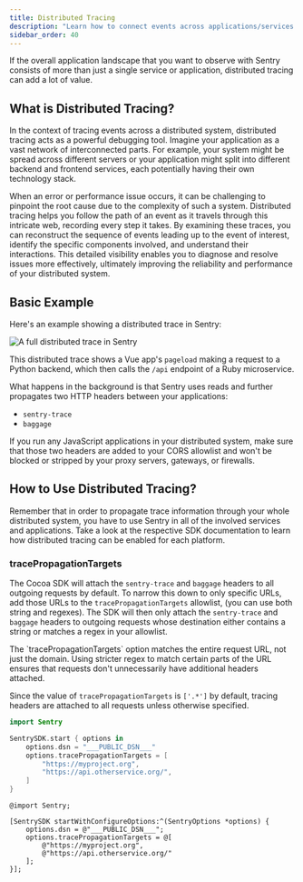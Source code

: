 ```yaml
---
title: Distributed Tracing
description: "Learn how to connect events across applications/services."
sidebar_order: 40
---
```


If the overall application landscape that you want to observe with Sentry consists of more than just a single service or application, distributed tracing can add a lot of value.

## What is Distributed Tracing?

In the context of tracing events across a distributed system, distributed tracing acts as a powerful debugging tool. Imagine your application as a vast network of interconnected parts. For example, your system might be spread across different servers or your application might split into different backend and frontend services, each potentially having their own technology stack.

When an error or performance issue occurs, it can be challenging to pinpoint the root cause due to the complexity of such a system. Distributed tracing helps you follow the path of an event as it travels through this intricate web, recording every step it takes. By examining these traces, you can reconstruct the sequence of events leading up to the event of interest, identify the specific components involved, and understand their interactions. This detailed visibility enables you to diagnose and resolve issues more effectively, ultimately improving the reliability and performance of your distributed system.

## Basic Example

Here's an example showing a distributed trace in Sentry:

![A full distributed trace in Sentry](/img/distributed-trace-in-sentry.png)

This distributed trace shows a Vue app's `pageload` making a request to a Python backend, which then calls the `/api` endpoint of a Ruby microservice.

What happens in the background is that Sentry uses reads and further propagates two HTTP headers between your applications:

- `sentry-trace`
- `baggage`

If you run any JavaScript applications in your distributed system, make sure that those two headers are added to your CORS allowlist and won't be blocked or stripped by your proxy servers, gateways, or firewalls.

## How to Use Distributed Tracing?

<PlatformContent includePath="distributed-tracing/how-to-use/" />

Remember that in order to propagate trace information through your whole distributed system, you have to use Sentry in all of the involved services and applications. Take a look at the respective SDK documentation to learn how distributed tracing can be enabled for each platform.

### tracePropagationTargets

The Cocoa SDK will attach the `sentry-trace` and `baggage` headers to all outgoing requests by default. To narrow
this down to only specific URLs, add those URLs to the `tracePropagationTargets` allowlist, (you can use both
string and regexes). The SDK will then only attach the `sentry-trace` and `baggage` headers to outgoing requests
whose destination either contains a string or matches a regex in your allowlist.

<Note>
The `tracePropagationTargets` option matches the entire request URL, not just the domain. Using stricter regex to match certain parts of the URL ensures that requests don't unnecessarily have additional headers attached.
</Note>

Since the value of `tracePropagationTargets` is `['.*']` by default, tracing headers are attached to all requests unless otherwise specified.

```swift {tabTitle:Swift}
import Sentry

SentrySDK.start { options in
    options.dsn = "___PUBLIC_DSN___"
    options.tracePropagationTargets = [
        "https://myproject.org",
        "https://api.otherservice.org/",
    ]
}
```

```objc {tabTitle:Objective-C}
@import Sentry;

[SentrySDK startWithConfigureOptions:^(SentryOptions *options) {
    options.dsn = @"___PUBLIC_DSN___";
    options.tracePropagationTargets = @[
        @"https://myproject.org",
        @"https://api.otherservice.org/"
    ];
}];
```
